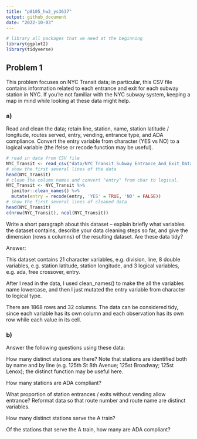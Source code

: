 ```yaml
---
title: "p8105_hw2_ys3637"
output: github_document
date: "2022-10-03"
---
```


```r
# library all packages that we need at the beginning
library(ggplot2)
library(tidyverse)
```

## Problem 1

This problem focuses on NYC Transit data; in particular, this CSV file contains information related to each entrance and exit for each subway station in NYC. If you’re not familiar with the NYC subway system, keeping a map in mind while looking at these data might help.

### a)

Read and clean the data; retain line, station, name, station latitude / longitude, routes served, entry, vending, entrance type, and ADA compliance. Convert the entry variable from character (YES vs NO) to a logical variable (the ifelse or recode function may be useful).

```r
# read in data from CSV file
NYC_Transit <- read_csv("data/NYC_Transit_Subway_Entrance_And_Exit_Data.csv")
# show the first several lines of the data
head(NYC_Transit)
# clean the column names and convert "entry" from char to logical.
NYC_Transit <- NYC_Transit %>% 
  janitor::clean_names() %>% 
  mutate(entry = recode(entry, 'YES' = TRUE, 'NO' = FALSE))
# show the first several lines of cleaned data
head(NYC_Transit)
c(nrow(NYC_Transit), ncol(NYC_Transit))
```

Write a short paragraph about this dataset – explain briefly what variables the dataset contains, describe your data cleaning steps so far, and give the dimension (rows x columns) of the resulting dataset. Are these data tidy?

Answer:

This dataset contains 21 character variables, e.g. division, line, 8 double variables, e.g. station latitude, station longitude, and 3 logical variables, e.g. ada, free crossover, entry.

After I read in the data, I used clean_names() to make the all the variables name lowercase, and then I just mutated the entry variable from character to logical type.

There are 1868 rows and 32 columns. The data can be considered tidy, since each variable has its own column and each observation has its own row while each value in its cell.

### b)

Answer the following questions using these data:

How many distinct stations are there? Note that stations are identified both by name and by line (e.g. 125th St 8th Avenue; 125st Broadway; 125st Lenox); the distinct function may be useful here.

How many stations are ADA compliant?

What proportion of station entrances / exits without vending allow entrance?
Reformat data so that route number and route name are distinct variables. 

How many distinct stations serve the A train? 

Of the stations that serve the A train, how many are ADA compliant?






